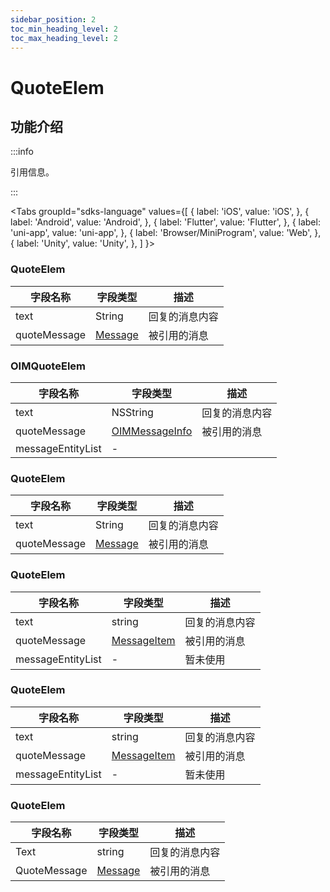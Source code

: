 ```yaml
---
sidebar_position: 2
toc_min_heading_level: 2
toc_max_heading_level: 2
---
```


# QuoteElem

## 功能介绍

:::info

引用信息。

:::

<Tabs
groupId="sdks-language"
values={[
{ label: 'iOS', value: 'iOS', },
{ label: 'Android', value: 'Android', },
{ label: 'Flutter', value: 'Flutter', },
{ label: 'uni-app', value: 'uni-app', },
{ label: 'Browser/MiniProgram', value: 'Web', },
{ label: 'Unity', value: 'Unity', },
]
}>

<TabItem value="Flutter">

### QuoteElem

| 字段名称     | 字段类型                                           | 描述           |
| ------------ | -------------------------------------------------- | -------------- |
| text         | String                                             | 回复的消息内容 |
| quoteMessage | [Message](docs/sdks/class/message/messageInfo.mdx) | 被引用的消息   |

</TabItem>

<TabItem value="iOS">

### OIMQuoteElem

| 字段名称          | 字段类型                                                                    | 描述           |
| ----------------- | --------------------------------------------------------------------------- | -------------- |
| text              | NSString                                                                    | 回复的消息内容 |
| quoteMessage      | [OIMMessageInfo](docs/sdks/class/message/messageInfo.mdx)                   | 被引用的消息   |
| messageEntityList | - |                |暂未使用

</TabItem>

<TabItem value="Android">

### QuoteElem

| 字段名称     | 字段类型                                           | 描述           |
| ------------ | -------------------------------------------------- | -------------- |
| text         | String                                             | 回复的消息内容 |
| quoteMessage | [Message](docs/sdks/class/message/messageInfo.mdx) | 被引用的消息   |

</TabItem>

<TabItem value="Web">

### QuoteElem

| 字段名称          | 字段类型                                                     | 描述           |
| ----------------- | ------------------------------------------------------------ | -------------- |
| text              | string                                                       | 回复的消息内容 |
| quoteMessage      | [MessageItem](docs/sdks/class/message/messageInfo.mdx)       | 被引用的消息   |
| messageEntityList | - |       暂未使用         |

</TabItem>

<TabItem value="uni-app">

### QuoteElem

| 字段名称          | 字段类型                                                     | 描述           |
| ----------------- | ------------------------------------------------------------ | -------------- |
| text              | string                                                       | 回复的消息内容 |
| quoteMessage      | [MessageItem](docs/sdks/class/message/messageInfo.mdx)       | 被引用的消息   |
| messageEntityList | - |     暂未使用           |

</TabItem>
<TabItem value="Unity">

### QuoteElem

| 字段名称     | 字段类型                                           | 描述           |
| ------------ | -------------------------------------------------- | -------------- |
| Text         | string                                             | 回复的消息内容 |
| QuoteMessage | [Message](docs/sdks/class/message/messageInfo.mdx) | 被引用的消息   |

</TabItem>
</Tabs>

